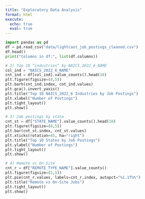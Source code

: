 ```yaml
---
title: "Exploratory Data Analysis"
format: html
execute:
  echo: true
  eval: true
---
```


```python
import pandas as pd
df = pd.read_csv("data/lightcast_job_postings_cleaned.csv")
df.head()
print("Columns in df:", list(df.columns))
```


```python
# 2) Top 10 “industries” by NAICS_2022_6_NAME
col_ind = "NAICS_2022_6_NAME"
cnt_ind = df[col_ind].value_counts().head(10)
plt.figure(figsize=(8,5))
plt.barh(cnt_ind.index, cnt_ind.values)
plt.gca().invert_yaxis()
plt.title("Top 10 NAICS_2022_6 Industries by Job Postings")
plt.xlabel("Number of Postings")
plt.tight_layout()
plt.show()
```

```python
# 3) Job postings by state
cnt_st = df["STATE_NAME"].value_counts().head(10)
plt.figure(figsize=(8,5))
plt.bar(cnt_st.index, cnt_st.values)
plt.xticks(rotation=45, ha="right")
plt.title("Top 10 States by Job Postings")
plt.ylabel("Number of Postings")
plt.tight_layout()
plt.show()
```

```python
# 4) Remote vs On-Site
cnt_r = df["REMOTE_TYPE_NAME"].value_counts()
plt.figure(figsize=(5,5))
plt.pie(cnt_r.values, labels=cnt_r.index, autopct="%1.1f%%")
plt.title("Remote vs On-Site Jobs")
plt.tight_layout()
plt.show()

```

